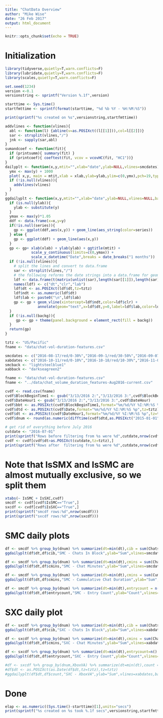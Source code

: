 ```yaml
---
title: "ChatData Overview"
author: "Mike Wise"
date: "26 Feb 2017"
output: html_document
---
```


```r
knitr::opts_chunk$set(echo = TRUE)
```

# Initialization
```r
library(tidyverse,quietly=T,warn.conflicts=F)
library(lubridate,quietly=T,warn.conflicts=F)
library(scales,quietly=T,warn.conflicts=F)

set.seed(1234)
version <-0.1
versionstring <- sprintf("Version %.1f",version)

starttime <- Sys.time()
startfmttime <- sprintf(format(starttime, "%d %b %Y - %H:%M:%S"))

print(sprintf("%s created on %s",versionstring,startfmttime))

```

```r
addvlines <- function(vlines){
  abl <- function(l) {abline(v=as.POSIXct((l[[1]])),col=l[[2]])}
  sar <- strsplit(vlines,"/")
  jnk <- sapply(sar,abl)
}
sumandcoef <- function(fit){
  if (printsumm){ summary(fit) }
  if (printcoef){ coeftest(fit, vcov = vcovHC(fit, "HC1"))}
}
dailyplt <- function(x,y,mtit="",xlab="date",ylab=NULL,vlines=smcdates){
  ymx <- max(y) + 1000
  plot( x,y, main = mtit,xlab = xlab,ylab=ylab,ylim=c(0,ymx),pch=19,type="l" )
  if (!is.null(vlines)){
    addvlines(vlines)
  }
}
ggdailyplt <- function(x,y,mtit="",xlab="date",ylab=NULL,vlines=NULL,backg=NULL,series=NULL){
  if (is.null(ylab)){
    ylab <- substitute(y)
  }
  ymax <- max(y)*1.05
  ddf <- data.frame(x=x,y=y)
  if(!is.null(series)){
    gp <- ggplot(ddf,aes(x,y)) + geom_line(aes_string(color=series)) 
  } else {
    gp <- ggplot(ddf) + geom_line(aes(x,y)) 
  }
  gp <- gp+ xlab(xlab) + ylab(ylab) + ggtitle(mtit) +
            scale_y_continuous(limits=c(0,ymax)) +
            scale_x_datetime("Date",breaks = date_breaks("1 months"))
  if (!is.null(vlines)){
    # split the lines and convert to data.frame
    sar <- strsplit(vlines,"/")
    # the following reforms the date strings into a data.frame for geom_vline
    ldf <- data.frame(t(matrix(unlist(sar),length(sar[[1]]),length(sar))))
    names(ldf) <- c("dt","clr","lab")
    ldf$dt <- as.POSIXct(ldf$dt,tz=tztz)
    ldf$ndt <- as.numeric(ldf$dt)
    ldf$lab <- paste0("\n",ldf$lab)
    gp <- gp + geom_vline(xintercept=ldf$ndt,color=ldf$clr) +
               annotate(geom="text",x=ldf$dt,y=0,label=ldf$lab,color=ldf$clr,hjust=0,angle=90)
  }
  if (!is.null(backg)){
     gp <- gp + theme(panel.background = element_rect(fill = backg))
  }
  return(gp)
}
```

```r
tztz <- "US/Pacific"
fname <- "data/chat-vol-duration-features.csv"

smcdates <- c("2016-08-17/red/0-30%","2016-09-1/red/30-50%","2016-09-07/red/50-100%","2016-11-17/blue/content change")
xabdates <- c("2016-10-11/red/0-10%","2016-10-18/red/10-30%","2016-11-01/red/30-50%","2016-11-17/blue/content change","2016-12-15/red/50-90%")
smcback <- "lightsteelblue1"
xabback <- "darkseagreen2"

fname <- "data/chat-vol-duration-features.csv"
fname <- "../data/chat_volume_duration_features-Aug2016-current.csv"

cvdf <- read.csv(fname)
cvdf$BlockBeginTime1 <- gsub("3/13/2016 2:","3/13/2016 3:",cvdf$BlockBeginTime)
cvdf$DateHour1 <- gsub("3/13/2016 2:","3/13/2016 3:",cvdf$DateHour)
cvdf$bbt <- as.POSIXct(cvdf$BlockBeginTime1,format="%m/%d/%Y %I:%M:%S %p",tz=tztz)
cvdf$dtd <- as.POSIXct(cvdf$Date,format="%m/%d/%Y %I:%M:%S %p",tz=tztz)
cvdf$dt <- as.POSIXct(cvdf$DateHour1,format="%m/%d/%Y %I:%M:%S %p",tz=tztz)
cvdf$dnum <- round(as.numeric(difftime(cvdf$dtd,as.POSIXct("2015-01-01",tz=tztz),"days")),0)

# get rid of everything before July 2016
cutdate <- "2016-07-01"
print(sprintf("Rows before filtering from %s were %d",cutdate,nrow(cvdf)))
cvdf <- cvdf[cvdf$dt>as.POSIXct(cutdate,tz=tztz),]
print(sprintf("Rows after  filtering from %s were %d",cutdate,nrow(cvdf)))
```

# Note that IsSMX and IsSMC are almost mutually exclusive, so we split them

```r
xtabs(~ IsSMC + IsSXC,cvdf)
smcdf <- cvdf[cvdf$IsSMC=="True",]
sxcdf <- cvdf[cvdf$IsSXC=="True",]
print(sprintf("smcdf rows:%d",nrow(smcdf)))
print(sprintf("sxcdf rows:%d",nrow(sxcdf)))
```


# SMC daily plots
```r
df <- smcdf %>% group_by(dnum) %>% summarize(dt=min(dt),cib = sum(ChatsInBlock))
ggdailyplt(df$dt,df$cib,"SMC - Chats In Block",ylab="Sum",vlines=smcdates,backg=smcback)
```


```r
df <- smcdf %>% group_by(dnum) %>% summarize(dt=min(dt),cmins = sum(ChatsInBlock*MeanChatDuration) )
ggdailyplt(df$dt,df$cmins,"SMC - Chat Minutes",ylab="Sum",vlines=smcdates,backg=smcback)
```
```r
df <- smcdf %>% group_by(dnum) %>% summarize(dt=min(dt),cmins = sum(CumulativeChatDuration) )
ggdailyplt(df$dt,df$cmins,"SMC - Cummulative Chat Duration",ylab="Sum",vlines=smcdates,backg=smcback)
```



```r
df <- smcdf %>% group_by(dnum) %>% summarize(dt=min(dt),entrycount = n())
ggdailyplt(df$dt,df$entrycount,"SMC - Entry Count",ylab="Count",vlines=smcdates,backg=smcback)
```

# SXC daily plot

```r
df <- sxcdf %>% group_by(dnum) %>% summarize(dt=min(dt),cib = sum(ChatsInBlock) )
ggdailyplt(df$dt,df$cib,"SXC - Chats In Block",ylab="Sum",vlines=xabdates,backg=xabback)
```
```r
df <- sxcdf %>% group_by(dnum) %>% summarize(dt=min(dt),cmins = sum(ChatsInBlock*MeanChatDuration) )
ggdailyplt(df$dt,df$cmins,"SXC - Chat Minutes",ylab="Sum",vlines=xabdates,backg=xabback)
```
```r
df <- sxcdf %>% group_by(dnum) %>% summarize(dt=min(dt),entrycount=n() )
ggdailyplt(df$dt,df$entrycount,"SXC - Entry Count",ylab="Count",vlines=xabdates,backg=xabback)
```
```r
#df <- sxcdf %>% group_by(dnum,XboxVA) %>% summarize(dt=min(dt),count = n() )
#df$dt <- as.POSIXct(as.Date(df$dt,tz=tztz),tz=tztz)
#ggdailyplt(df$dt,df$count,"SXC - XboxVA",ylab="Sum",vlines=xabdates,backg=xabback,area=T)
```


# Done
```r
elap <- as.numeric((Sys.time()-starttime)[1],units="secs")
print(sprintf("%s created on %s took %.1f secs",versionstring,startfmttime,elap))
```